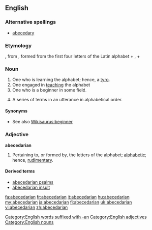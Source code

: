 {{wikisource1911Enc|Abecedarians}}
==English==

===Alternative spellings===
* [[abecedary]]

===Etymology===
{{term|abecedary}}, from {{etyl|la|en}} {{term|abecedarius||lang=la|of the alphabet}}, formed from the first four letters of the Latin alphabet + {{term|-arius|lang=la}}, + {{term|-an}}
[[Category:English words suffixed with -an]]

===Noun===
{{en-noun}}

# One who is learning the alphabet; hence, a [[tyro]].
# One engaged in [[teaching]] the alphabet
# One who is a beginner in some field.
# {{rhetoric}} A series of terms in an utterance in alphabetical order.
{{examples-right|examples=He knew his rhetorical devices from abecedarian, battologia, and contentio, all the way to zeugma}}

====Synonyms====
* See also [[Wikisaurus:beginner]]

===Adjective===
'''abecedarian'''

# Pertaining to, or formed by, the letters of the alphabet; [[alphabetic]]; hence, [[rudimentary]].

====Derived terms====
* [[abecedarian psalms]]
* [[abecedarian insult]]

[[Category:English adjectives]]
[[Category:English nouns]]

[[fa:abecedarian]]
[[fr:abecedarian]]
[[it:abecedarian]]
[[hu:abecedarian]]
[[my:abecedarian]]
[[ja:abecedarian]]
[[fi:abecedarian]]
[[uk:abecedarian]]
[[vi:abecedarian]]
[[zh:abecedarian]]